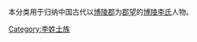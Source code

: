 {{Catnav|頁面分類|历史|歷史學|系譜學|漢族姓氏|李姓}}
{{Catnav|頁面分類|人文學科|歷史學|系譜學|漢族姓氏|李姓}}
{{Catnav|頁面分類|人类学|文化人类学|家世與傳承|系譜學|漢族姓氏|李姓}}

本分类用于归纳中国古代以[[博陵郡_(东汉)|博陵郡]]为[[郡望|郡望]]的[[博陵李氏|博陵李氏]]人物。

[[Category:李姓士族|Category:李姓士族]]